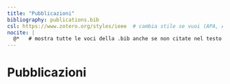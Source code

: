 ```yaml
---
title: "Pubblicazioni"
bibliography: publications.bib
csl: https://www.zotero.org/styles/ieee  # cambia stile se vuoi (APA, ACM, ecc.)
nocite: |
  @*   # mostra tutte le voci della .bib anche se non citate nel testo
---
```


# Pubblicazioni

::: {#refs}
:::
